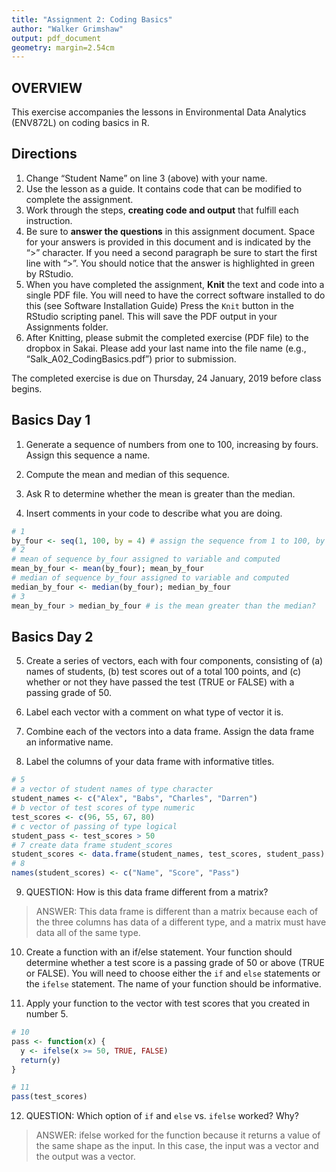 ```yaml
---
title: "Assignment 2: Coding Basics"
author: "Walker Grimshaw"
output: pdf_document
geometry: margin=2.54cm
---
```


## OVERVIEW

This exercise accompanies the lessons in Environmental Data Analytics (ENV872L) on coding basics in R. 

## Directions
1. Change "Student Name" on line 3 (above) with your name.
2. Use the lesson as a guide. It contains code that can be modified to complete the assignment.
3. Work through the steps, **creating code and output** that fulfill each instruction.
4. Be sure to **answer the questions** in this assignment document.
Space for your answers is provided in this document and is indicated by the ">" character.
If you need a second paragraph be sure to start the first line with ">".
You should notice that the answer is highlighted in green by RStudio. 
6. When you have completed the assignment, **Knit** the text and code into a single PDF file.
You will need to have the correct software installed to do this (see Software Installation Guide)
Press the `Knit` button in the RStudio scripting panel.
This will save the PDF output in your Assignments folder.
8. After Knitting, please submit the completed exercise (PDF file) to the dropbox in Sakai. Please add your last name into the file name (e.g., "Salk_A02_CodingBasics.pdf") prior to submission.

The completed exercise is due on Thursday, 24 January, 2019 before class begins.

## Basics Day 1

1. Generate a sequence of numbers from one to 100, increasing by fours. Assign this sequence a name. 

2. Compute the mean and median of this sequence. 

3. Ask R to determine whether the mean is greater than the median. 

4. Insert comments in your code to describe what you are doing.

```r
# 1
by_four <- seq(1, 100, by = 4) # assign the sequence from 1 to 100, by four, to the variable "by_four"
# 2
# mean of sequence by_four assigned to variable and computed
mean_by_four <- mean(by_four); mean_by_four 
# median of sequence by_four assigned to variable and computed
median_by_four <- median(by_four); median_by_four 
# 3
mean_by_four > median_by_four # is the mean greater than the median?
```

## Basics Day 2

5. Create a series of vectors, each with four components, consisting of (a) names of students, (b) test scores out of a total 100 points, and (c) whether or not they have passed the test (TRUE or FALSE) with a passing grade of 50.

6. Label each vector with a comment on what type of vector it is.

7. Combine each of the vectors into a data frame. Assign the data frame an informative name.

8. Label the columns of your data frame with informative titles.

```r
# 5
# a vector of student names of type character
student_names <- c("Alex", "Babs", "Charles", "Darren")
# b vector of test scores of type numeric
test_scores <- c(96, 55, 67, 80)
# c vector of passing of type logical
student_pass <- test_scores > 50
# 7 create data frame student_scores
student_scores <- data.frame(student_names, test_scores, student_pass)
# 8 
names(student_scores) <- c("Name", "Score", "Pass")
```

9. QUESTION: How is this data frame different from a matrix?

> ANSWER: This data frame is different than a matrix because each of the three columns has data of a different type, and a matrix must have data all of the same type.

10. Create a function with an if/else statement. Your function should determine whether a test score is a passing grade of 50 or above (TRUE or FALSE). You will need to choose either the `if` and `else` statements or the `ifelse` statement. The name of your function should be informative.

11. Apply your function to the vector with test scores that you created in number 5. 

```r
# 10
pass <- function(x) {
  y <- ifelse(x >= 50, TRUE, FALSE) 
  return(y)
}

# 11
pass(test_scores)
```

12. QUESTION: Which option of `if` and `else` vs. `ifelse` worked? Why?

> ANSWER: ifelse worked for the function because it returns a value of the same shape as the input. In this case, the input was a vector and the output was a vector.
